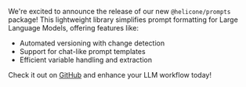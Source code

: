 We're excited to announce the release of our new `@helicone/prompts` package! This lightweight library simplifies prompt formatting for Large Language Models, offering features like:

- Automated versioning with change detection
- Support for chat-like prompt templates
- Efficient variable handling and extraction

Check it out on [GitHub](https://github.com/Helicone/prompts) and enhance your LLM workflow today!
